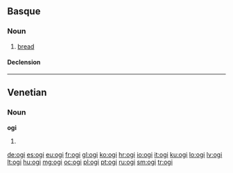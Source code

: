 ==Basque==

===Noun===
{{eu-noun}}

# [[bread]]

====Declension====
{{eu-decl-inanim noun|av=1|kv=1}}

----

==Venetian==

===Noun===
'''ogi''' {{m}}

# {{plural of|ogio|lang=vec}}

[[de:ogi]]
[[es:ogi]]
[[eu:ogi]]
[[fr:ogi]]
[[gl:ogi]]
[[ko:ogi]]
[[hr:ogi]]
[[io:ogi]]
[[it:ogi]]
[[ku:ogi]]
[[lo:ogi]]
[[lv:ogi]]
[[lt:ogi]]
[[hu:ogi]]
[[mg:ogi]]
[[oc:ogi]]
[[pl:ogi]]
[[pt:ogi]]
[[ru:ogi]]
[[sm:ogi]]
[[tr:ogi]]